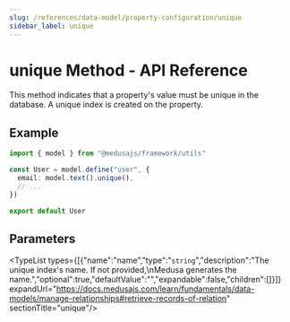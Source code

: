 ```yaml
---
slug: /references/data-model/property-configuration/unique
sidebar_label: unique
---
```



# unique Method - API Reference

This method indicates that a property's value must be unique in the database.
A unique index is created on the property.

## Example

```ts
import { model } from "@medusajs/framework/utils"

const User = model.define("user", {
  email: model.text().unique(),
  // ...
})

export default User
```

## Parameters

<TypeList types={[{"name":"name","type":"`string`","description":"The unique index's name. If not provided,\nMedusa generates the name.","optional":true,"defaultValue":"","expandable":false,"children":[]}]} expandUrl="https://docs.medusajs.com/learn/fundamentals/data-models/manage-relationships#retrieve-records-of-relation" sectionTitle="unique"/>

